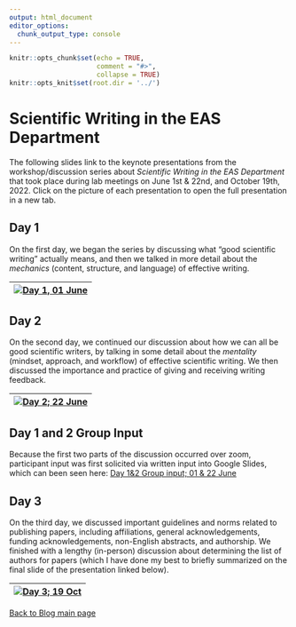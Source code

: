 ```yaml
---
output: html_document
editor_options:
  chunk_output_type: console
---
```


```r
knitr::opts_chunk$set(echo = TRUE,
                      comment = "#>",
                      collapse = TRUE)
knitr::opts_knit$set(root.dir = '../')
```


# Scientific Writing in the EAS Department {.unlisted .unnumbered #EASslides}

The following slides link to the keynote presentations from the workshop/discussion series about *Scientific Writing in the EAS Department* that took place during lab meetings on June 1st & 22nd, and October 19th, 2022. Click on the picture of each presentation to open the full presentation in a new tab.


## Day 1 {-}

On the first day, we began the series by discussing what "good scientific writing" actually means, and then we talked in more detail about the *mechanics* (content, structure, and language) of effective writing.

| [![Day 1, 01 June](/Users/aashbury/Documents/scientific_communication_support_website/vignettes/7_Blog_5_Sci_Writ_EAS_series/Day 1/Day 1.006.jpeg)](https://github.com/ekopter/scientific_communication_support_website/blob/main/pdfs/Sci_Writ_EAS_series/Day_1.pdf){target="_blank"} |
|-|

## Day 2 {-}

On the second day, we continued our discussion about how we can all be good scientific writers, by talking in some detail about the *mentality* (mindset, approach, and workflow) of effective scientific writing. We then discussed the importance and practice of giving and receiving writing feedback.

| [![Day 2; 22 June](/Users/aashbury/Documents/scientific_communication_support_website/vignettes/7_Blog_5_Sci_Writ_EAS_series/Day 2/Day 2.014.jpeg)](https://github.com/ekopter/scientific_communication_support_website/blob/main/pdfs/Sci_Writ_EAS_series/Day_2.pdf){target="_blank"} |
|-|

## Day 1 and 2 Group Input {-}

Because the first two parts of the discussion occurred over zoom, participant input was first solicited via written input into Google Slides, which can been seen here: [Day 1&2 Group input; 01 & 22 June](https://github.com/ekopter/scientific_communication_support_website/blob/main/pdfs/Sci_Writ_EAS_series/Day_1_group_input.pdf){width=100% height=500px}

## Day 3 {-}

On the third day, we discussed important guidelines and norms related to publishing papers, including affiliations, general acknowledgements, funding acknowledgements, non-English abstracts, and authorship. We finished with a lengthy (in-person) discussion about determining the list of authors for papers (which I have done my best to briefly summarized on the final slide of the presentation linked below).

| [![Day 3; 19 Oct](/Users/aashbury/Documents/scientific_communication_support_website/vignettes/7_Blog_5_Sci_Writ_EAS_series/Day 3/Day 3.010.jpeg)](https://github.com/ekopter/scientific_communication_support_website/blob/main/pdfs/Sci_Writ_EAS_series/Day_3.pdf){target="_blank"}|
|-|

[Back to Blog main page](#blog_main)